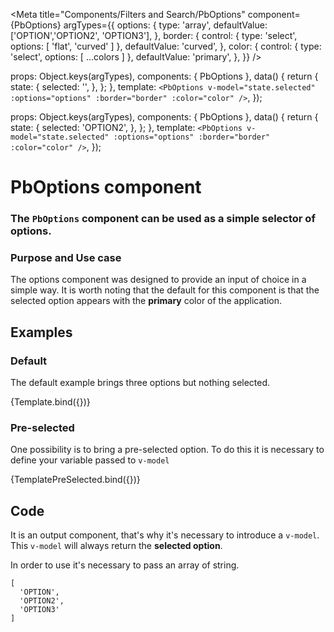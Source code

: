 

<Meta
  title="Components/Filters and Search/PbOptions"
  component={PbOptions}
  argTypes={{
    options: {
      type: 'array',
      defaultValue: ['OPTION','OPTION2', 'OPTION3'],
    },
    border: {
      control: {
        type: 'select',
        options: [ 'flat', 'curved' ]
      },
      defaultValue: 'curved',
    },
    color: {
      control: { type: 'select', options: [ ...colors ] },
      defaultValue: 'primary',
    },
  }}
/>

  props: Object.keys(argTypes),
  components: { PbOptions },
  data() {
    return {
      state: {
        selected: '',
      },
    };
  },
  template: `
    <PbOptions
      v-model="state.selected"
      :options="options"
      :border="border"
      :color="color"
    />
  `,
});

  props: Object.keys(argTypes),
  components: { PbOptions },
  data() {
    return {
      state: {
        selected: 'OPTION2',
      },
    };
  },
  template: `
    <PbOptions
      v-model="state.selected"
      :options="options"
      :border="border"
      :color="color"
    />
  `,
});

# **PbOptions component**
### The `PbOptions` component can be used as a simple selector of options.

### Purpose and Use case

The options component was designed to provide an input of choice in a simple way.
It is worth noting that the default for this component is that the selected option appears
with the **primary** color of the application.

## Examples

### Default

The default example brings three options but nothing selected.

<Canvas>
  <Story name="Default" height="auto">
    {Template.bind({})}
  </Story>
</Canvas>

### Pre-selected

One possibility is to bring a pre-selected option.
To do this it is necessary to define your variable passed to `v-model`

<Canvas>
  <Story name="PreSelected" height="auto">
    {TemplatePreSelected.bind({})}
  </Story>
</Canvas>

## Code

It is an output component, that's why it's necessary to introduce a `v-model`.
This `v-model` will always return the **selected option**.

In order to use it's necessary to pass an array of string.

```
[
  'OPTION',
  'OPTION2',
  'OPTION3'
]
```
